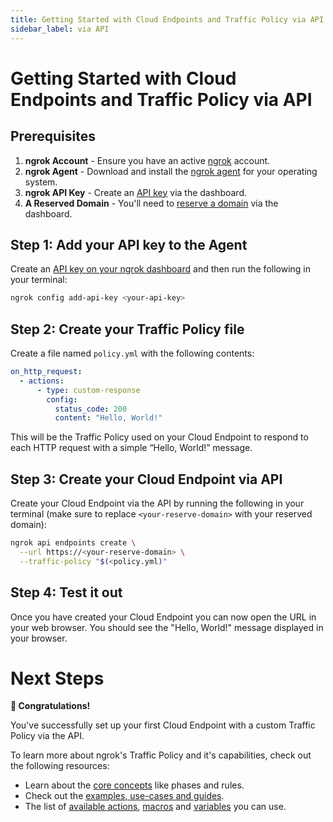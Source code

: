 ```yaml
---
title: Getting Started with Cloud Endpoints and Traffic Policy via API
sidebar_label: via API
---
```


# Getting Started with Cloud Endpoints and Traffic Policy via API

## Prerequisites

1. **ngrok Account** - Ensure you have an active [ngrok](https://dashboard.ngrok.com/) account.
2. **ngrok Agent** - Download and install the [ngrok agent](https://ngrok.com/download) for your operating system.
3. **ngrok API Key** - Create an [API key](https://dashboard.ngrok.com/api-keys) via the dashboard.
4. **A Reserved Domain** - You'll need to [reserve a domain](https://dashboard.ngrok.com/domains) via the dashboard.

## Step 1: Add your API key to the Agent

Create an [API key on your ngrok dashboard](https://dashboard.ngrok.com/api-keys) and then run the following in your terminal:

```bash
ngrok config add-api-key <your-api-key>
```

## Step 2: Create your Traffic Policy file

Create a file named `policy.yml` with the following contents:

```yaml
on_http_request:
  - actions:
      - type: custom-response
        config:
          status_code: 200
          content: "Hello, World!"
```

This will be the Traffic Policy used on your Cloud Endpoint to respond to each HTTP request with a simple “Hello, World!” message.

## Step 3: Create your Cloud Endpoint via API

Create your Cloud Endpoint via the API by running the following in your terminal (make sure to replace `<your-reserve-domain>` with your reserved domain):

```bash
ngrok api endpoints create \
  --url https://<your-reserve-domain> \
  --traffic-policy "$(<policy.yml)"
```

## Step 4: Test it out

Once you have created your Cloud Endpoint you can now open the URL
in your web browser. You should see the "Hello, World!" message displayed in your browser.

# Next Steps

**🎉 Congratulations!**

You've successfully set up your first Cloud Endpoint with a custom Traffic Policy via the API.

To learn more about ngrok's Traffic Policy and it's capabilities, check out the following resources:

- Learn about the [core concepts](/docs/traffic-policy/concepts/) like phases and rules.
- Check out the [examples, use-cases and guides](/traffic-policy/examples).
- The list of [available actions](/docs/traffic-policy/actions/), [macros](/docs/traffic-policy/macros/) and [variables](/docs/traffic-policy/variables/) you can use.
